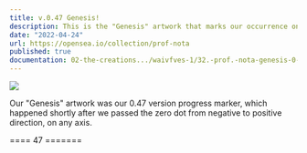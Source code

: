 ```yaml
---
title: v.0.47 Genesis!
description: This is the "Genesis" artwork that marks our occurrence on the blockchain.
date: "2022-04-24"
url: https://opensea.io/collection/prof-nota
published: true
documentation: 02-the-creations.../waivfves-1/32.-prof.-nota-genesis-0-1
---
```


[![](/images/prog/0.47.png)](/images/prog/0.47.png)

Our "Genesis" artwork was our 0.47 version progress marker, which happened shortly after we passed the zero dot from negative to positive direction, on any axis.

==== 47 =======
